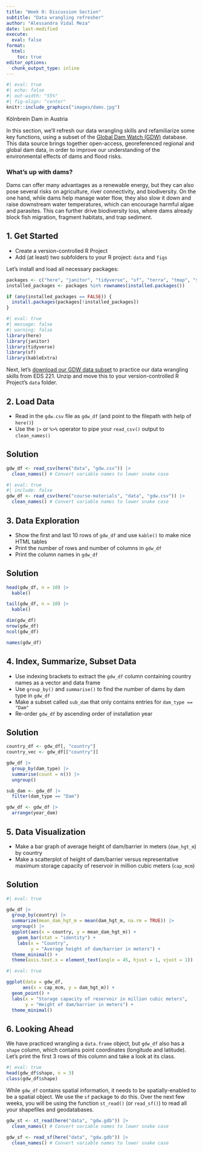 ```yaml
---
title: "Week 0: Discussion Section"
subtitle: "Data wrangling refresher"
author: "Alessandra Vidal Meza"
date: last-modified
execute: 
  eval: false
format:
  html:
    toc: true
editor_options: 
  chunk_output_type: inline
---
```



```r
#| eval: true
#| echo: false
#| out-width: "55%"
#| fig-align: "center"
knitr::include_graphics("images/dams.jpg")
```

::: {.gray-text .center-text}
Kölnbrein Dam in Austria
:::

In this section, we'll refresh our data wrangling skills and refamiliarize some key functions, using a subset of the [Global Dam Watch (GDW)](https://www.globaldamwatch.org/){target="_blank"} database. This data source brings together open-access, georeferenced regional and global dam data, in order to improve our understanding of the environmental effects of dams and flood risks.

### What's up with dams?

Dams can offer many advantages as a renewable energy, but they can also pose several risks on agriculture, river connectivity, and biodiversity. On the one hand, while dams help manage water flow, they also slow it down and raise downstream water temperatures, which can encourage harmful algae and parasites. This can further drive biodiversity loss, where dams already block fish migration, fragment habitats, and trap sediment.

## 1. Get Started

- Create a version-controlled R Project
- Add (at least) two subfolders to your R project: `data` and `figs`

Let's install and load all necessary packages:

```r
packages <- c("here", "janitor", "tidyverse", "sf", "terra", "tmap", "spData", "spDataLarge", "geodata", "kableExtra", "viridisLite")
installed_packages <- packages %in% rownames(installed.packages())

if (any(installed_packages == FALSE)) {
  install.packages(packages[!installed_packages])
}
```

```r
#| eval: true
#| message: false
#| warning: false
library(here)
library(janitor)
library(tidyverse)
library(sf)
library(kableExtra)
```

Next, let's [download our GDW data subset](https://drive.google.com/file/d/1a8t6JH2jvreKE3qXwfis1nlbxXMd1Srd/view) to practice our data wrangling skills from EDS 221. Unzip and move this to your version-controlled R Project's `data` folder. 

## 2. Load Data

- Read in the `gdw.csv` file as `gdw_df` (and point to the filepath with help of `here()`)
- Use the `|>` or `%>%` operator to pipe your `read_csv()` output to `clean_names()`

::: {.callout-tip collapse="true"}
## Solution
```r
gdw_df <- read_csv(here("data", "gdw.csv")) |>
  clean_names() # Convert variable names to lower snake case
```

```r
#| eval: true
#| include: false
gdw_df <- read_csv(here("course-materials", "data", "gdw.csv")) |>
  clean_names() # Convert variable names to lower snake case
```
:::

## 3. Data Exploration

- Show the first and last 10 rows of `gdw_df` and use `kable()` to make nice HTML tables
- Print the number of rows and number of columns in `gdw_df`
- Print the column names in `gdw_df`

::: {.callout-tip collapse="true"}
## Solution
```r
head(gdw_df, n = 10) |> 
  kable()

tail(gdw_df, n = 10) |> 
  kable()
```

```r
dim(gdw_df)
nrow(gdw_df)
ncol(gdw_df)
```

```r
names(gdw_df)
```
:::

## 4. Index, Summarize, Subset Data

- Use indexing brackets to extract the `gdw_df` column containing country names as a vector and data frame
- Use `group_by()` and `summarise()` to find the number of dams by dam type in `gdw_df`
- Make a subset called `sub_dam` that only contains entries for `dam_type == "Dam"`
- Re-order `gdw_df` by ascending order of installation year

::: {.callout-tip collapse="true"}
## Solution
```r
country_df <- gdw_df[, "country"]
country_vec <- gdw_df[["country"]]
```

```r
gdw_df |> 
  group_by(dam_type) |>
  summarise(count = n()) |>
  ungroup()
```

```r
sub_dam <- gdw_df |>
  filter(dam_type == "Dam")
```

```r
gdw_df <- gdw_df |>
  arrange(year_dam)
```
:::

## 5. Data Visualization

- Make a bar graph of average height of dam/barrier in meters (`dam_hgt_m`) by country
- Make a scatterplot of height of dam/barrier versus representative maximum storage capacity of reservoir in million cubic meters (`cap_mcm`) 

::: {.callout-tip collapse="true"}
## Solution
```r
#| eval: true

gdw_df |>
  group_by(country) |>
  summarize(mean_dam_hgt_m = mean(dam_hgt_m, na.rm = TRUE)) |>
  ungroup() |> 
  ggplot(aes(x = country, y = mean_dam_hgt_m)) +
    geom_bar(stat = "identity") +
    labs(x = "Country",
         y = "Average height of dam/barrier in meters") +
  theme_minimal() +
  theme(axis.text.x = element_text(angle = 45, hjust = 1, vjust = 1))
```

```r
#| eval: true

ggplot(data = gdw_df,
      aes(x = cap_mcm, y = dam_hgt_m)) +
  geom_point() +
  labs(x = "Storage capacity of reservoir in million cubic meters",
       y = "Height of dam/barrier in meters") +
  theme_minimal()
```
:::

## 6. Looking Ahead

We have practiced wrangling a `data.frame` object, but `gdw_df` also has a `shape` column, which contains point coordinates (longitude and latitude). Let's print the first 3 rows of this column and take a look at its class. 

```r
#| eval: true
head(gdw_df$shape, n = 3)
class(gdw_df$shape)
```

While `gdw_df` contains spatial information, it needs to be spatially-enabled to be a spatial object. We use the `sf` package to do this. Over the next few weeks, you will be using the function `st_read()` (or `read_sf()`) to read all your shapefiles and geodatabases. 

```r
gdw_st <- st_read(here("data", "gdw.gdb")) |>
  clean_names() # Convert variable names to lower snake case
```

```r
gdw_sf <- read_sf(here("data", "gdw.gdb")) |>
  clean_names() # Convert variable names to lower snake case
```

